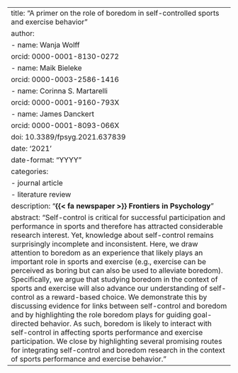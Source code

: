 ---
title: "A primer on the role of boredom in self-controlled sports and exercise behavior"
author:
  - name: Wanja Wolff
    orcid: 0000-0001-8130-0272
  - name: Maik Bieleke
    orcid: 0000-0003-2586-1416
  - name: Corinna S. Martarelli
    orcid: 0000-0001-9160-793X
  - name: James Danckert
    orcid: 0000-0001-8093-066X
doi: 10.3389/fpsyg.2021.637839
date: '2021'
date-format: "YYYY"
categories:
  - journal article
  - literature review
description: "**{{< fa newspaper >}} Frontiers in Psychology**"
abstract: "Self-control is critical for successful participation and performance in sports and therefore has attracted considerable research interest. Yet, knowledge about self-control remains surprisingly incomplete and inconsistent. Here, we draw attention to boredom as an experience that likely plays an important role in sports and exercise (e.g., exercise can be perceived as boring but can also be used to alleviate boredom). Specifically, we argue that studying boredom in the context of sports and exercise will also advance our understanding of self-control as a reward-based choice. We demonstrate this by discussing evidence for links between self-control and boredom and by highlighting the role boredom plays for guiding goal-directed behavior. As such, boredom is likely to interact with self-control in affecting sports performance and exercise participation. We close by highlighting several promising routes for integrating self-control and boredom research in the context of sports performance and exercise behavior."
---